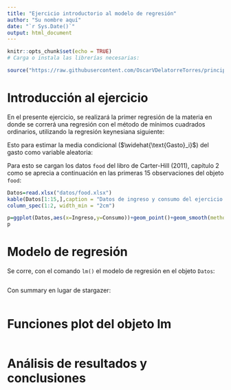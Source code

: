 ```yaml
---
title: "Ejercicio introductorio al modelo de regresión"
author: "Su nombre aquí"
date: "`r Sys.Date()`"
output: html_document
---
```


```r
knitr::opts_chunk$set(echo = TRUE)
# Carga o instala las librerías necesarias:

source("https://raw.githubusercontent.com/OscarVDelatorreTorres/principiosEconometria/refs/heads/main/libreriasEconometria.R")

```

# Introducción al ejercicio

En el presente ejercicio, se realizará la primer regresión de la materia en donde se correrá una regresión con el método de mínimos cuadrados ordinarios, utilizando la regresión keynesiana siguiente:

\begin{equation}
\widehat{\text{Gasto}_i}=\alpha+\beta\cdot \text{Ingreso}_i
\end{equation}

Esto para estimar la media condicional ($\widehat{\text{Gasto}_i}$) del gasto como variable aleatoria:

\begin{equation}
\begin{array}
\text{Gasto}_i= & \alpha+\beta\cdot \text{Ingreso}_i+\varepsilon_i \\
\text{Gasto}_i= & \widehat{\text{Gasto}_i}+\varepsilon_i
\end{array}
\end{equation}

Para esto se cargan los datos `food` del libro de Carter-Hill (2011), capítulo 2 como se aprecia a continuación en las primeras 15 observaciones del objeto `food`:

```r
Datos=read.xlsx("datos/food.xlsx")
kable(Datos[1:15,],caption = "Datos de ingreso y consumo del ejercicio de Carter-Hill et.al.")%>%kable_styling(font_size = 12,bootstrap_options = c("striped", "hover"))%>%add_footnote("Fuente: Carter-Hill et. al. (2011)")%>%
column_spec(1:2, width_min = "2cm")
```

```r
p=ggplot(Datos,aes(x=Ingreso,y=Consumo))+geom_point()+geom_smooth(method="lm",col="red")
p
```

# Modelo de regresión

Se corre, con el comando `lm()` el modelo de regresión en el objeto `Datos`:

```r

```
Con summary en lugar de stargazer:
```r

```

# Funciones plot del objeto lm

```r

```

# Análisis de resultados y conclusiones

